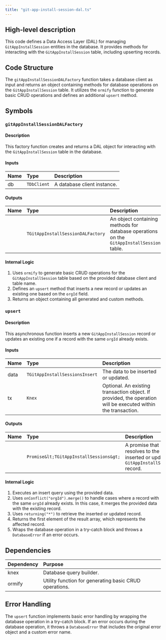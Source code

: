 ```yaml
---
title: "git-app-install-session-dal.ts"
---
```


## High-level description
This code defines a Data Access Layer (DAL) for managing `GitAppInstallSession` entities in the database. It provides methods for interacting with the `GitAppInstallSession` table, including upserting records.

## Code Structure
The `gitAppInstallSessionDALFactory` function takes a database client as input and returns an object containing methods for database operations on the `GitAppInstallSession` table. It utilizes the `ormify` function to generate basic CRUD operations and defines an additional `upsert` method.

## Symbols

### `gitAppInstallSessionDALFactory`
#### Description
This factory function creates and returns a DAL object for interacting with the `GitAppInstallSession` table in the database.

#### Inputs
| Name | Type | Description |
|:-----|:-----|:------------|
| db | `TDbClient` | A database client instance. |

#### Outputs
| Name | Type | Description |
|:-----|:-----|:------------|
|  | `TGitAppInstallSessionDALFactory` | An object containing methods for database operations on the `GitAppInstallSession` table. |

#### Internal Logic
1. Uses `ormify` to generate basic CRUD operations for the `GitAppInstallSession` table based on the provided database client and table name.
2. Defines an `upsert` method that inserts a new record or updates an existing one based on the `orgId` field.
3. Returns an object containing all generated and custom methods.

### `upsert`
#### Description
This asynchronous function inserts a new `GitAppInstallSession` record or updates an existing one if a record with the same `orgId` already exists.

#### Inputs
| Name | Type | Description |
|:-----|:-----|:------------|
| data | `TGitAppInstallSessionsInsert` | The data to be inserted or updated. |
| tx | `Knex` | Optional. An existing transaction object. If provided, the operation will be executed within the transaction. |

#### Outputs
| Name | Type | Description |
|:-----|:-----|:------------|
|  | `Promise&lt;TGitAppInstallSessions&gt;` | A promise that resolves to the inserted or updated `GitAppInstallSession` record. |

#### Internal Logic
1. Executes an insert query using the provided data.
2. Uses `onConflict("orgId").merge()` to handle cases where a record with the same `orgId` already exists. In this case, it merges the provided data with the existing record.
3. Uses `returning("*")` to retrieve the inserted or updated record.
4. Returns the first element of the result array, which represents the affected record.
5. Wraps the database operation in a try-catch block and throws a `DatabaseError` if an error occurs.

## Dependencies
| Dependency | Purpose |
|:-----------|:--------|
| knex | Database query builder. |
| ormify | Utility function for generating basic CRUD operations. |

## Error Handling
The `upsert` function implements basic error handling by wrapping the database operation in a try-catch block. If an error occurs during the database operation, it throws a `DatabaseError` that includes the original error object and a custom error name.
